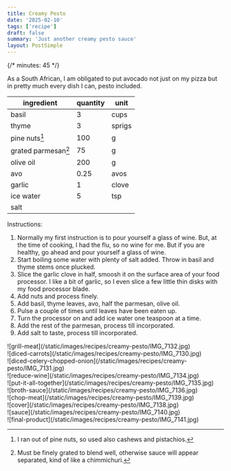 ```yaml
---
title: Creamy Pesto
date: '2025-02-10'
tags: ['recipe']
draft: false
summary: 'Just another creamy pesto sauce'
layout: PostSimple
---
```


{/* minutes: 45 */}

As a South African, I am obligated to put avocado not just on my pizza but in pretty much every dish I can, pesto included.

| ingredient            |   quantity | unit   |
|-----------------------|------------|--------|
| basil                 |        3   | cups   |
| thyme                 |        3   | sprigs |
| pine nuts[^1]         |        100 | g      |
| grated parmesan[^2]   |        75  | g      |
| olive oil             |        200 | g      |
| avo                   |        0.25| avos   |
| garlic                |        1   | clove  |
| ice water             |        5   | tsp    |
| salt                  |            |        |

Instructions:

1. Normally my first instruction is to pour yourself a glass of wine. But, at the time of cooking, I had the flu, so no wine for me. But if you are healthy, go ahead and pour yourself a glass of wine.
2. Start boiling some water with plenty of salt added. Throw in basil and thyme stems once plucked.
3. Slice the garlic clove in half, smoosh it on the surface area of your food processor. I like a bit of garlic, so I even slice a few little thin disks with my food processor blade.
4. Add nuts and process finely.
5. Add basil, thyme leaves, avo, half the parmesan, olive oil.
6. Pulse a couple of times until leaves have been eaten up.
7. Turn the processor on and add ice water one teaspoon at a time.
8. Add the rest of the parmesan, process till incorporated.
9. Add salt to taste, process till incorporated.

<div className="-mx-2 flex justify-center flex-wrap overflow-hidden xl:-mx-2">
  <div className="my-1 w-full overflow-hidden px-2 xl:my-1 xl:w-1/3 xl:px-2">
    ![grill-meat](/static/images/recipes/creamy-pesto/IMG_7132.jpg)
  </div>
  <div className="my-1 w-full overflow-hidden px-2 xl:my-1 xl:w-1/3 xl:px-2">
    ![diced-carrots](/static/images/recipes/creamy-pesto/IMG_7130.jpg)
  </div>
  <div className="my-1 w-full overflow-hidden px-2 xl:my-1 xl:w-1/3 xl:px-2">
    ![diced-celery-chopped-onion](/static/images/recipes/creamy-pesto/IMG_7131.jpg)
  </div>
  <div className="my-1 w-full overflow-hidden px-2 xl:my-1 xl:w-1/3 xl:px-2">
    ![reduce-wine](/static/images/recipes/creamy-pesto/IMG_7134.jpg)
  </div>
  <div className="my-1 w-full overflow-hidden px-2 xl:my-1 xl:w-1/3 xl:px-2">
    ![put-it-all-together](/static/images/recipes/creamy-pesto/IMG_7135.jpg)
  </div>
  <div className="my-1 w-full overflow-hidden px-2 xl:my-1 xl:w-1/3 xl:px-2">
    ![broth-sauce](/static/images/recipes/creamy-pesto/IMG_7136.jpg)
  </div>
  <div className="my-1 w-full overflow-hidden px-2 xl:my-1 xl:w-1/3 xl:px-2">
    ![chop-meat](/static/images/recipes/creamy-pesto/IMG_7139.jpg)
  </div>
  <div className="my-1 w-full overflow-hidden px-2 xl:my-1 xl:w-1/3 xl:px-2">
    ![cover](/static/images/recipes/creamy-pesto/IMG_7138.jpg)
  </div>
  <div className="my-1 w-full overflow-hidden px-2 xl:my-1 xl:w-1/3 xl:px-2">
    ![sauce](/static/images/recipes/creamy-pesto/IMG_7140.jpg)
  </div>
  <div className="my-1 w-full overflow-hidden px-2 xl:my-1 xl:w-2/3 xl:px-2">
    ![final-product](/static/images/recipes/creamy-pesto/IMG_7141.jpg)
  </div>
</div>

[^1]: I ran out of pine nuts, so used also cashews and pistachios.
[^2]: Must be finely grated to blend well, otherwise sauce will appear separated, kind of like a chimmichuri.